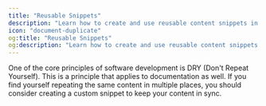 ```yaml
---
title: "Reusable Snippets"
description: "Learn how to create and use reusable content snippets in HyperDev documentation to maintain DRY principles and consistent messaging across all pages."
icon: "document-duplicate"
og:title: "Reusable Snippets"
og:description: "Learn how to create and use reusable content snippets in HyperDev documentation to maintain DRY principles and consistent messaging across all pages."
---
```

One of the core principles of software development is DRY (Don't Repeat
Yourself). This is a principle that applies to documentation as
well. If you find yourself repeating the same content in multiple places, you
should consider creating a custom snippet to keep your content in sync.
